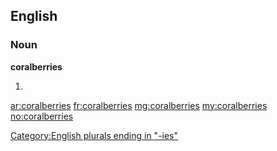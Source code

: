 ==English==

===Noun===
'''coralberries'''
# {{plural of|coralberry}}

[[Category:English plurals ending in "-ies"]]

[[ar:coralberries]]
[[fr:coralberries]]
[[mg:coralberries]]
[[my:coralberries]]
[[no:coralberries]]